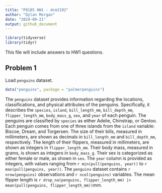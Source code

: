 ```yaml
---
title: "P8105 HW1 - dcm2192"
author: "Dylan Morgan"
date: "2024-09-21"
output: github_document
---
```


```r
library(tidyverse)
library(tidyr)
```

This file will include answers to HW1 questions.

## Problem 1

Load `penguins` dataset.
```r
data("penguins", package = "palmerpenguins")
```

The `penguins` dataset provides information regarding the locations, classifications, and physical attributes of the penguins. Specifically, it describes the `species`, `island`, `bill_length_mm`, `bill_depth_mm`, `flipper_length_mm`, `body_mass_g`, `sex`, and `year` of each penguin. The penguins are classified by `species` as either Adelie, Chinstrap, or Gentoo. Each penguin comes from one of three islands from the `island` variable: Biscoe, Dream, and Torgersen. The size of their bills, measured in millimeters, are shown as decimals in `bill_length_mm` and `bill_depth_mm`, respectively. The length of their flippers, measured in millimeters, are shown as integers in `flipper_length_mm`. Their body mass, measured in grams, is shown as integers in `body_mass_g`. Their sex is categorized as either female or male, as shown in `sex`. The `year` column is provided as integers, with values ranging from `r min(pull(penguins, year))` to `r max(pull(penguins, year))`. The `penguins` dataset contains `r nrow(penguins)` observations and `r ncol(penguins)` variables. The mean flipper length is `r drop_na(penguins, flipper_length_mm) |> mean(pull(penguins, flipper_length_mm))`mm. 




